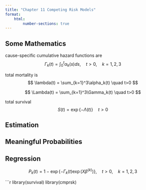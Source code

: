 ```yaml
---
title: "Chapter 11 Competing Risk Models"
format: 
    html:
        number-sections: true
---
```


## Some Mathematics

cause-specific cumulative hazard functions are
$$
\Gamma_k(t) = \int_0^t\alpha_k(s)ds, \quad t>0, \quad k=1,2,3
$$

total mortality is 
$$
\lambda(t) = \sum_{k=1}^3\alpha_k(t) \quad t>0
$$

$$
\Lambda(t) = \sum_{k=1}^3\Gamma_k(t) \quad t>0
$$

total survival
$$
S(t) = \exp\{-\Lambda(t)\} \quad t>0
$$

## Estimation

## Meaningful Probabilities

## Regression

$$
P_k(t) = 1 - \exp\{-\Gamma_k(t)\exp(X\beta^{(k)})\}, \quad t>0, \quad k=1,2,3
$$

```r
library(survival)
library(cmprsk)